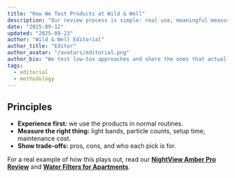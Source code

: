 ```yaml
---
title: "How We Test Products at Wild & Well"
description: "Our review process is simple: real use, meaningful measurements, and clear trade-offs."
date: "2025-09-12"
updated: "2025-09-23"
author: "Wild & Well Editorial"
author_title: "Editor"
author_avatar: "/avatars/editorial.png"
author_bio: "We test low-tox approaches and share the ones that actually fit into daily life."
tags:
  - editorial
  - methodology
---
```



## Principles
- **Experience first:** we use the products in normal routines.
- **Measure the right thing:** light bands, particle counts, setup time, maintenance cost.
- **Show trade-offs:** pros, cons, and who each pick is for.

For a real example of how this plays out, read our **[NightView Amber Pro Review](/reviews/nightview-amber-pro-review)** and **[Water Filters for Apartments](/guides/water-filters-apartments)**.
